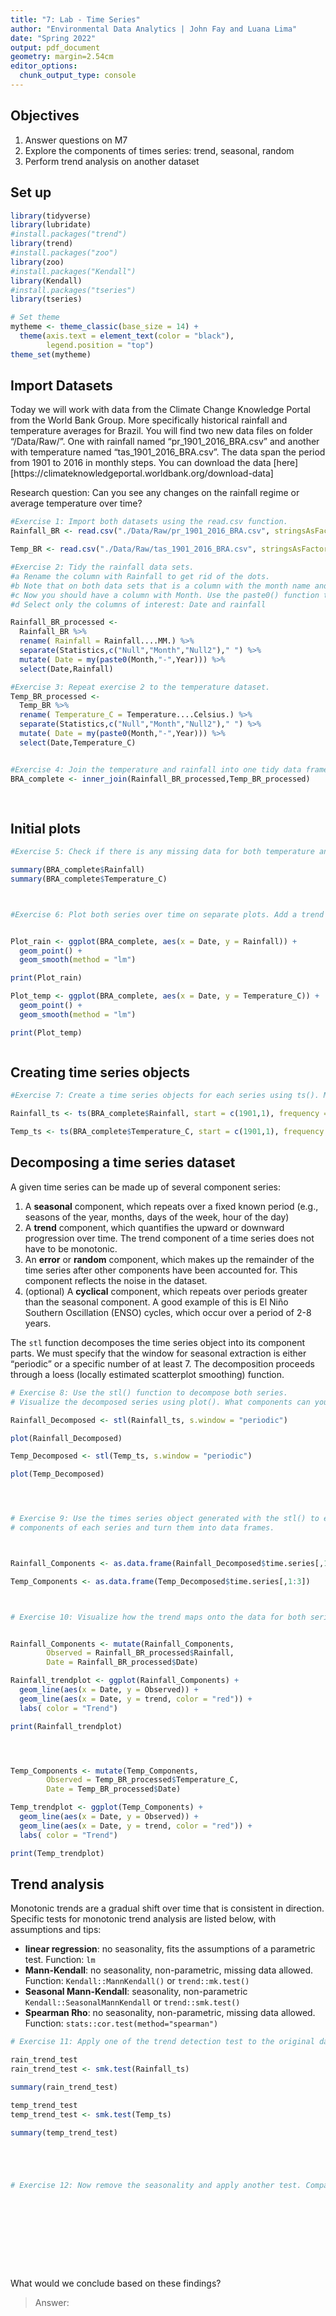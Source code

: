 ```yaml
---
title: "7: Lab - Time Series"
author: "Environmental Data Analytics | John Fay and Luana Lima"
date: "Spring 2022"
output: pdf_document
geometry: margin=2.54cm
editor_options: 
  chunk_output_type: console
---
```


## Objectives
1. Answer questions on M7
2. Explore the components of times series: trend, seasonal, random
3. Perform trend analysis on another dataset

## Set up

```r

library(tidyverse)
library(lubridate)
#install.packages("trend")
library(trend)
#install.packages("zoo")
library(zoo)
#install.packages("Kendall")
library(Kendall)
#install.packages("tseries")
library(tseries)

# Set theme
mytheme <- theme_classic(base_size = 14) +
  theme(axis.text = element_text(color = "black"), 
        legend.position = "top")
theme_set(mytheme)
```

## Import Datasets

Today we will work with data from the Climate Change Knowledge Portal from the World Bank Group. More specifically historical rainfall and temperature averages for Brazil. You will find two new data files on folder "/Data/Raw/". One with rainfall named "pr_1901_2016_BRA.csv" and another with temperature named "tas_1901_2016_BRA.csv". The data span the period from 1901 to 2016 in monthly steps. You can download the data [here][https://climateknowledgeportal.worldbank.org/download-data]

Research question: Can you see any changes on the rainfall regime or average temperature over time?

```r
#Exercise 1: Import both datasets using the read.csv function.
Rainfall_BR <- read.csv("./Data/Raw/pr_1901_2016_BRA.csv", stringsAsFactors = TRUE)

Temp_BR <- read.csv("./Data/Raw/tas_1901_2016_BRA.csv", stringsAsFactors = TRUE)

#Exercise 2: Tidy the rainfall data sets.
#a Rename the column with Rainfall to get rid of the dots.
#b Note that on both data sets that is a column with the month name and average. Convert it to a Month column by separating the string, i.e., month in one column and the word "Average" on another. Hint: use the separate() function in the pipe.
#c Now you should have a column with Month. Use the paste0() function to paste month and year together and create a date object.
#d Select only the columns of interest: Date and rainfall

Rainfall_BR_processed <-
  Rainfall_BR %>% 
  rename( Rainfall = Rainfall....MM.) %>% 
  separate(Statistics,c("Null","Month","Null2")," ") %>% 
  mutate( Date = my(paste0(Month,"-",Year))) %>% 
  select(Date,Rainfall)

#Exercise 3: Repeat exercise 2 to the temperature dataset.
Temp_BR_processed <-
  Temp_BR %>% 
  rename( Temperature_C = Temperature....Celsius.) %>% 
  separate(Statistics,c("Null","Month","Null2")," ") %>% 
  mutate( Date = my(paste0(Month,"-",Year))) %>% 
  select(Date,Temperature_C)  


#Exercise 4: Join the temperature and rainfall into one tidy data frame with 3 columns: Date, Rainfall and Temperature.
BRA_complete <- inner_join(Rainfall_BR_processed,Temp_BR_processed)
  
           
```


## Initial plots

```r

#Exercise 5: Check if there is any missing data for both temperature and rainfall series.

summary(BRA_complete$Rainfall)
summary(BRA_complete$Temperature_C)



#Exercise 6: Plot both series over time on separate plots. Add a trend line using geom_smooth(). Can you say something about the trend just by visualizing the data?


Plot_rain <- ggplot(BRA_complete, aes(x = Date, y = Rainfall)) +
  geom_point() +
  geom_smooth(method = "lm")

print(Plot_rain)

Plot_temp <- ggplot(BRA_complete, aes(x = Date, y = Temperature_C)) +
  geom_point() +
  geom_smooth(method = "lm")

print(Plot_temp)



```

## Creating time series objects

```r
#Exercise 7: Create a time series objects for each series using ts(). Make sure you specify the starting point and frequency.

Rainfall_ts <- ts(BRA_complete$Rainfall, start = c(1901,1), frequency = 12)

Temp_ts <- ts(BRA_complete$Temperature_C, start = c(1901,1), frequency = 12)


```


## Decomposing a time series dataset

A given time series can be made up of several component series: 

1. A **seasonal** component, which repeats over a fixed known period (e.g., seasons of the year, months, days of the week, hour of the day)
2. A **trend** component, which quantifies the upward or downward progression over time. The trend component of a time series does not have to be monotonic.
3. An **error** or **random** component, which makes up the remainder of the time series after other components have been accounted for. This component reflects the noise in the dataset. 
4. (optional) A **cyclical** component, which repeats over periods greater than the seasonal component. A good example of this is El Niño Southern Oscillation (ENSO) cycles, which occur over a period of 2-8 years.


The `stl` function decomposes the time series object into its component parts. We must specify that the window for seasonal extraction is either "periodic" or a specific number of at least 7. The decomposition proceeds through a loess (locally estimated scatterplot smoothing) function.

```r

# Exercise 8: Use the stl() function to decompose both series. 
# Visualize the decomposed series using plot(). What components can you identify?

Rainfall_Decomposed <- stl(Rainfall_ts, s.window = "periodic")

plot(Rainfall_Decomposed)

Temp_Decomposed <- stl(Temp_ts, s.window = "periodic")

plot(Temp_Decomposed)




# Exercise 9: Use the times series object generated with the stl() to extract the 
# components of each series and turn them into data frames.



Rainfall_Components <- as.data.frame(Rainfall_Decomposed$time.series[,1:3])

Temp_Components <- as.data.frame(Temp_Decomposed$time.series[,1:3])



# Exercise 10: Visualize how the trend maps onto the data for both series


Rainfall_Components <- mutate(Rainfall_Components,
        Observed = Rainfall_BR_processed$Rainfall,     
        Date = Rainfall_BR_processed$Date)

Rainfall_trendplot <- ggplot(Rainfall_Components) +
  geom_line(aes(x = Date, y = Observed)) +
  geom_line(aes(x = Date, y = trend, color = "red")) +
  labs( color = "Trend")

print(Rainfall_trendplot)




Temp_Components <- mutate(Temp_Components,
        Observed = Temp_BR_processed$Temperature_C,     
        Date = Temp_BR_processed$Date)

Temp_trendplot <- ggplot(Temp_Components) +
  geom_line(aes(x = Date, y = Observed)) +
  geom_line(aes(x = Date, y = trend, color = "red")) +
  labs( color = "Trend")

print(Temp_trendplot)
```


## Trend analysis

Monotonic trends are a gradual shift over time that is consistent in direction. Specific tests for monotonic trend analysis are listed below, with assumptions and tips: 

* **linear regression**: no seasonality, fits the assumptions of a parametric test. Function: `lm`
* **Mann-Kendall**: no seasonality, non-parametric, missing data allowed. Function: `Kendall::MannKendall()` or `trend::mk.test()`
* **Seasonal Mann-Kendall**: seasonality, non-parametric `Kendall::SeasonalMannKendall` or `trend::smk.test()`
* **Spearman Rho**: no seasonality, non-parametric, missing data allowed. Function: `stats::cor.test(method="spearman")`


```r

# Exercise 11: Apply one of the trend detection test to the original data set. Remember that the data has seasonal component, which test can be applied in this case?

rain_trend_test
rain_trend_test <- smk.test(Rainfall_ts)

summary(rain_trend_test)

temp_trend_test
temp_trend_test <- smk.test(Temp_ts)

summary(temp_trend_test)





# Exercise 12: Now remove the seasonality and apply another test. Compare the results with what you obtained on Exercise 9.











```

What would we conclude based on these findings? 

> Answer:


